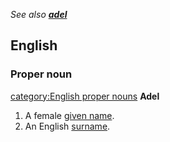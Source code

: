 ''See also '''[[adel]]'''''
==English==
===Proper noun===
[[category:English proper nouns]]
'''Adel'''
#A female [[given name]].
#An English [[surname]].